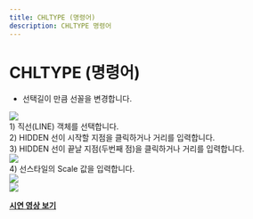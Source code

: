 ```yaml
---
title: CHLTYPE (명령어)
description: CHLTYPE 명령어
---
```


[image1]: ../../../../../assets/images/chltype/image1.png
[image2]: ../../../../../assets/images/chltype/image2.png
[image3]: ../../../../../assets/images/chltype/image3.png
[image4]: ../../../../../assets/images/chltype/image4.png

# **CHLTYPE (명령어)**

* 선택길이 만큼 선꼴을 변경합니다.

![][image1]  
1\) 직선(LINE) 객체를 선택합니다.  
2\) HIDDEN 선이 시작할 지점을 클릭하거나 거리를 입력합니다.  
3\) HIDDEN 선이 끝날 지점(두번째 점)을 클릭하거나 거리를 입력합니다.  
![][image2]  
4\) 선스타일의 Scale 값을 입력합니다.  
![][image3]  
![][image4]

[**<Icon name="youtube" class="emoji"/> 시연 영상 보기**](https://youtu.be/MBviatvK29I) 